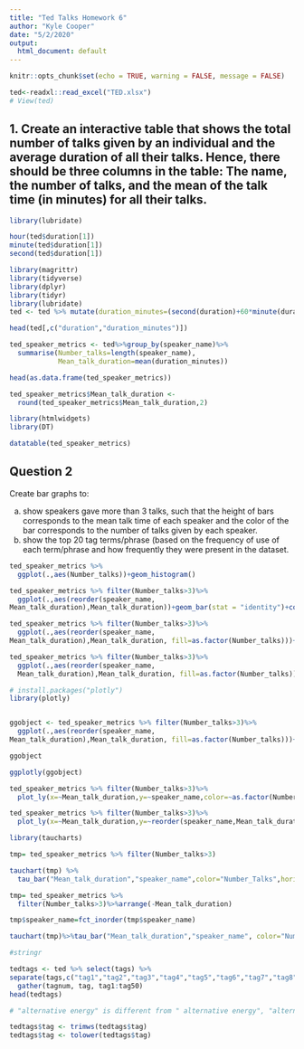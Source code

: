 ```yaml
---
title: "Ted Talks Homework 6"
author: "Kyle Cooper"
date: "5/2/2020"
output:
  html_document: default
---
```

```r
knitr::opts_chunk$set(echo = TRUE, warning = FALSE, message = FALSE)
```

```r
ted<-readxl::read_excel("TED.xlsx")
# View(ted)
```
## 1. Create an interactive table that shows the total number of talks given by an individual and the average duration of all their talks. Hence, there should be three columns in the table: The name, the number of talks, and the mean of the talk time (in minutes) for all their talks.

```r
library(lubridate)

hour(ted$duration[1])
minute(ted$duration[1])
second(ted$duration[1])
```

```r
library(magrittr)
library(tidyverse)
library(dplyr)
library(tidyr)
library(lubridate)
ted <- ted %>% mutate(duration_minutes=(second(duration)+60*minute(duration)+3600*hour(duration))/60)
```

```r
head(ted[,c("duration","duration_minutes")])
```

```r
ted_speaker_metrics <- ted%>%group_by(speaker_name)%>%
  summarise(Number_talks=length(speaker_name),
            Mean_talk_duration=mean(duration_minutes))
```

```r
head(as.data.frame(ted_speaker_metrics))
```

```r
ted_speaker_metrics$Mean_talk_duration <-
  round(ted_speaker_metrics$Mean_talk_duration,2)
```

```r
library(htmlwidgets)
library(DT)

datatable(ted_speaker_metrics)
```

## Question 2 

Create bar graphs to:

a. show speakers gave more than 3 talks, such that the height of bars corresponds to the mean talk time of each speaker and the color of the bar corresponds to the number of talks given by each speaker.
b. show the top 20 tag terms/phrase (based on the frequency of use of each term/phrase and how frequently they were present in the dataset.

```r
ted_speaker_metrics %>%
  ggplot(.,aes(Number_talks))+geom_histogram()
```

```r
ted_speaker_metrics %>% filter(Number_talks>3)%>%
  ggplot(.,aes(reorder(speaker_name,
Mean_talk_duration),Mean_talk_duration))+geom_bar(stat = "identity")+coord_flip()
```

```r
ted_speaker_metrics %>% filter(Number_talks>3)%>%
  ggplot(.,aes(reorder(speaker_name,
Mean_talk_duration),Mean_talk_duration, fill=as.factor(Number_talks)))+geom_bar(stat = "identity")+coord_flip()+labs(x="",y="Mean Talk Duration")+theme_bw()
```

```r
ted_speaker_metrics %>% filter(Number_talks>3)%>%
  ggplot(.,aes(reorder(speaker_name,
  Mean_talk_duration),Mean_talk_duration, fill=as.factor(Number_talks)))+geom_bar(stat = "identity")+coord_flip()+labs(x="",y="Mean Talk Duration")+theme_bw()+scale_fill_discrete("Number of Talks")

# install.packages("plotly")
library(plotly)


ggobject <- ted_speaker_metrics %>% filter(Number_talks>3)%>%
  ggplot(.,aes(reorder(speaker_name,
Mean_talk_duration),Mean_talk_duration, fill=as.factor(Number_talks)))+geom_bar(stat="identity")+coord_flip()+labs(x="",y="Mean Talk Duration")+theme_bw()+scale_fill_discrete("Number of Talks")

ggobject

ggplotly(ggobject)
```

```r
ted_speaker_metrics %>% filter(Number_talks>3)%>%
  plot_ly(x=~Mean_talk_duration,y=~speaker_name,color=~as.factor(Number_talks))

ted_speaker_metrics %>% filter(Number_talks>3)%>%
  plot_ly(x=~Mean_talk_duration,y=~reorder(speaker_name,Mean_talk_duration),color=~as.factor(Number_talks),type="bar") %>% layout(title="Speakers with more than 3 Ted Talks", yaxis=list(title=""),xaxis=list(title="Mean talk distribution"))

library(taucharts)

tmp= ted_speaker_metrics %>% filter(Number_talks>3)

tauchart(tmp) %>%
  tau_bar("Mean_talk_duration","speaker_name",color="Number_Talks",horizontal = "TRUE") %>% tau_legend() %>% tau_tooltip()

tmp= ted_speaker_metrics %>%
  filter(Number_talks>3)%>%arrange(-Mean_talk_duration)

tmp$speaker_name=fct_inorder(tmp$speaker_name)

tauchart(tmp)%>%tau_bar("Mean_talk_duration","speaker_name", color="Number_talks",horizontal ="TRUE")%>% tau_legend()%>% tau_tooltip()
```

```r
#stringr

tedtags <- ted %>% select(tags) %>%
separate(tags,c("tag1","tag2","tag3","tag4","tag5","tag6","tag7","tag8","tag9","tag10","tag11","tag12","tag13","tag14","tag15","tag16","tag17","tag18","tag19","tag20","tag21","tag22","tag23","tag24","tag25","tag26","tag27","tag28","tag29","tag30","tag31","tag32","tag33","tag34","tag35","tag36","tag37","tag38","tag39","tag40","tag41","tag42","tag43","tag44","tag45","tag46","tag47","tag48","tag49","tag50"),sep=",")%>%
  gather(tagnum, tag, tag1:tag50)
head(tedtags)
```

```r
# "alternative energy" is different from " alternative energy", "alternative energy "

tedtags$tag <- trimws(tedtags$tag)
tedtags$tag <- tolower(tedtags$tag)

```

